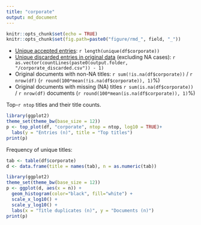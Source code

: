 ```yaml
---
title: "corporate"
output: md_document
---
```



```r
knitr::opts_chunk$set(echo = TRUE)
knitr::opts_chunk$set(fig.path=paste0("figure/rmd_", field, "_"))
```


* [Unique accepted entries](output.tables/corporate_accepted.csv): `r length(unique(df$corporate))`
* [Unique discarded entries in original data](output.tables/corporate_discarded.csv) (excluding NA cases): `r as.vector(countLines(paste0(output.folder, "/corporate_discarded.csv")) - 1)` 
* Original documents with non-NA titles: `r sum(!is.na(df$corporate))` / `r nrow(df)` (`r round(100*mean(!is.na(df$corporate)), 1)`%)
* Original documents with missing (NA) titles `r sum(is.na(df$corporate))` / `r nrow(df)` documents (`r round(100*mean(is.na(df$corporate)), 1)`%)


 Top-`r ntop` titles and their title counts.
 
```r
library(ggplot2)
theme_set(theme_bw(base_size = 12))
p <- top_plot(df, "corporate", ntop = ntop, log10 = TRUE)+
  labs(y = "Entries (n)", title = "Top titles")
print(p)
``` 

Frequency of unique titles:
  
```r
tab <- table(df$corporate)
d <- data.frame(title = names(tab), n = as.numeric(tab))

library(ggplot2)
theme_set(theme_bw(base_size = 12))
p <- ggplot(d, aes(x = n)) +
  geom_histogram(color="black", fill="white") +
  scale_x_log10() +
  scale_y_log10() +
  labs(x = "Title duplicates (n)", y = "Documents (n)")
print(p)
```